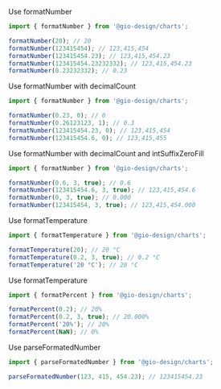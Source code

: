 
<Meta title="Utils/Format Number" />

Use formatNumber

```javascript
import { formatNumber } from '@gio-design/charts';

formatNumber(20); // 20
formatNumber(123415454); // 123,415,454
formatNumber(123415454.23); // 123,415,454.23
formatNumber(123415454.23232332); // 123,415,454.23
formatNumber(0.23232332); // 0.23
```

Use formatNumber with decimalCount

```javascript
import { formatNumber } from '@gio-design/charts';

formatNumber(0.23, 0); // 0
formatNumber(0.26123123, 1); // 0.3
formatNumber(123415454.23, 0); // 123,415,454
formatNumber(123415454.6, 0); // 123,415,455
```

Use formatNumber with decimalCount and intSuffixZeroFill

```javascript
import { formatNumber } from '@gio-design/charts';

formatNumber(0.6, 3, true); // 0.6
formatNumber(123415454.6, 3, true); // 123,415,454.6
formatNumber(0, 3, true); // 0.000
formatNumber(123415454, 3, true); // 123,415,454.000
```

Use formatTemperature

```javascript
import { formatTemperature } from '@gio-design/charts';

formatTemperature(20); // 20 °C
formatTemperature(0.2, 3, true); // 0.2 °C
formatTemperature('20 °C'); // 20 °C
```

Use formatTemperature

```javascript
import { formatPercent } from '@gio-design/charts';

formatPercent(0.2); // 20%
formatPercent(0.2, 3, true); // 20.000%
formatPercent('20%'); // 20%
formatPercent(NaN); // 0%
```

Use parseFormatedNumber

```javascript
import { parseFormatedNumber } from '@gio-design/charts';

parseFormatedNumber(123, 415, 454.23); // 123415454.23
```
